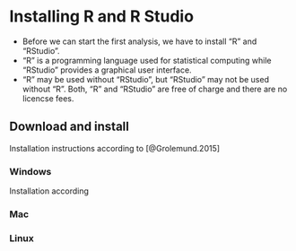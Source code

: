 # Installing R and R Studio
- Before we can start the first analysis, we have to install "R" and "RStudio".
- "R" is a programming language used for statistical computing while "RStudio" provides a graphical user interface.
- "R" may be used without "RStudio", but "RStudio" may not be used without "R". Both, "R" and "RStudio" are free of charge and there are no licencse fees.

## Download and install
Installation instructions according to [@Grolemund.2015]

### Windows
Installation according 

### Mac


### Linux

